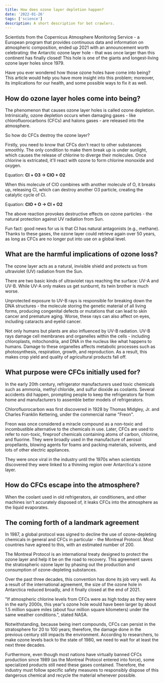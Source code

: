 ```yaml
---
title: How does ozone layer depletion happen?
date: '2022-01-26'
tags: ['science']
description: A short description for bot crawlers.
---
```


Scientists from the Copernicus Atmosphere Monitoring Service - a European program that provides continuous data and information on atmospheric composition, ended up 2021 with an announcement worth celebrating: the Antarctic ozone layer hole - that was once larger than this continent has finally closed! This hole is one of the giants and longest-living ozone layer holes since 1979.

Have you ever wondered how those ozone holes have come into being? This article would help you have more insight into this problem; moreover, its implications for our health, and some possible ways to fix it as well.

## How do ozone layer holes come into being?

The phenomenon that causes ozone layer holes is called ozone depletion. Intrinsically, ozone depletion occurs when damaging gases - like chlorofluorocarbons (CFCs) and halons gases - are released into the atmosphere.

So how do CFCs destroy the ozone layer?

Firstly, you need to know that CFCs don't react to other substances smoothly. The only condition to make them break up is under sunlight, which causes the release of chlorine to diverge their molecules. Once chlorine is extricated, it'll react with ozone to form chlorine monoxide and oxygen.

Equation: **Cl + O3 → ClO + O2**

When this molecule of ClO combines with another molecule of O, it breaks up, releasing Cl, which can destroy another O3 particle, creating the catalytic cycle of Cl.

Equation: **ClO + O → Cl + O2**

The above reaction provokes destructive effects on ozone particles - the natural protection against UV radiation from Sun.

Fun fact: good news for us is that Cl has natural antagonists (e.g., methane). Thanks to these gases, the ozone layer could retrieve again over 50 years, as long as CFCs are no longer put into use on a global level.

## What are the harmful implications of ozone loss?

The ozone layer acts as a natural, invisible shield and protects us from ultraviolet (UV) radiation from the Sun.

There are two basic kinds of ultraviolet rays reaching the surface: UV-A and UV-B. While UV-A only makes us get sunburnt, its twin brother is much worse.

Unprotected exposure to UV-B rays is responsible for breaking down the DNA structures - the molecule storing the genetic material of all living forms, producing congenital defects or mutations that can lead to skin cancer and premature aging. Worse, these rays can also affect on eyes, including cataracts and eyelid cancer.

Not only humans but plants are also influenced by UV-B radiation. UV-B rays damage cell membranes and organelles within the cells - including chloroplasts, mitochondria, and DNA in the nucleus like what happens to humans. Damage to these organelles affects metabolic processes such as photosynthesis, respiration, growth, and reproduction. As a result, this makes crop yield and quality of agricultural products fall off.

## What purpose were CFCs initially used for?

In the early 20th century, refrigerator manufacturers used toxic chemicals such as ammonia, methyl chloride, and sulfur dioxide as coolants. Several accidents did happen, prompting people to keep the refrigerators far from home and manufacturers to assemble better models of refrigerators.

Chlorofluorocarbon was first discovered in 1928 by Thomas Midgley, Jr. and Charles Franklin Kettering, under the commercial name "Freon".

Freon was once considered a miracle compound as a non-toxic and incombustible alternative to the chemicals in use. Later, CFCs are used to refer to non-toxic, fireproof chemicals containing atoms of carbon, chlorine, and fluorine. They were broadly used in the manufacture of aerosol propellants, blowing agents for foams and packing materials, solvents, and lots of other electric appliances.

They were once viral in the industry until the 1970s when scientists discovered they were linked to a thinning region over Antarctica's ozone layer.

## How do CFCs escape into the atmosphere?

When the coolant used in old refrigerators, air conditioners, and other machines isn't accurately disposed of, it leaks CFCs into the atmosphere as the liquid evaporates.

## The coming forth of a landmark agreement

In 1987, a global protocol was signed to decline the use of ozone-depleting chemicals in general and CFCs in particular - the Montreal Protocol. Most countries have agreed to this, with an estimated number of 200.

The Montreal Protocol is an international treaty designed to protect the ozone layer and help it be on the road to recovery. This agreement saves the stratospheric ozone layer by phasing out the production and consumption of ozone-depleting substances.

Over the past three decades, this convention has done its job very well. As a result of the international agreement, the size of the ozone hole in Antarctica reduced broadly, and it finally closed at the end of 2021.

"If atmospheric chlorine levels from CFCs were as high today as they were in the early 2000s, this year's ozone hole would have been larger by about 1.5 million square miles (about four million square kilometers) under the same weather conditions.", stated NASA.

Notwithstanding, because being inert compounds, CFCs can persist in the stratosphere for 20 to 100 years; therefore, the damage done in the previous century still impacts the environment. According to researchers, to make ozone levels back to the state of 1980, we need to wait for at least the next three decades.

Furthermore, even though most nations have virtually banned CFCs production since 1989 (as the Montreal Protocol entered into force), some specialized products still need these gases contained. Therefore, the industry must follow specific safety measures to responsibly dispose of this dangerous chemical and recycle the material whenever possible.
